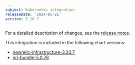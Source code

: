 ```yaml
---
subject: Kubernetes integration
releaseDate: '2024-05-21'
version: 3.28.7
---
```


For a detailed description of changes, see the [release notes](https://github.com/newrelic/nri-kubernetes/releases/tag/v3.28.7).

This integration is included in the following chart versions:

* [newrelic-infrastructure-3.33.7](https://github.com/newrelic/nri-kubernetes/releases/tag/newrelic-infrastructure-3.33.7)
* [nri-bundle-5.0.78](https://github.com/newrelic/helm-charts/releases/tag/nri-bundle-5.0.78)
